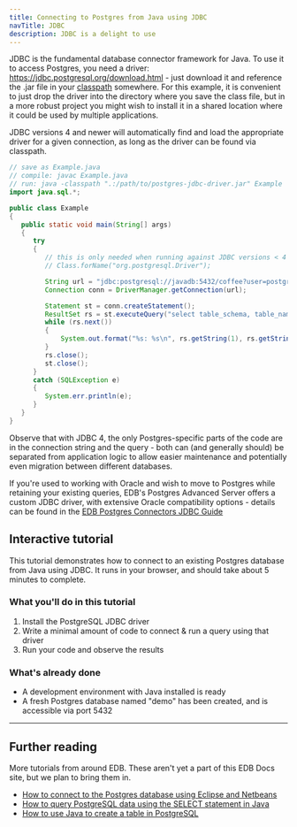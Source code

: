 ```yaml
---
title: Connecting to Postgres from Java using JDBC
navTitle: JDBC
description: JDBC is a delight to use
---
```


JDBC is the fundamental database connector framework for Java. To use it to access Postgres, you need a driver: https://jdbc.postgresql.org/download.html - just download it and reference the .jar file in your [classpath](https://docs.oracle.com/javase/8/docs/technotes/tools/findingclasses.html) somewhere. For this example, it is convenient to just drop the driver into the directory where you save the class file, but in a more robust project you might wish to install it in a shared location where it could be used by multiple applications.

JDBC versions 4 and newer will automatically find and load the appropriate driver for a given connection, as long as the driver can be found via classpath.

```java
// save as Example.java
// compile: javac Example.java
// run: java -classpath ".:/path/to/postgres-jdbc-driver.jar" Example
import java.sql.*;

public class Example
{
   public static void main(String[] args)
   {
      try
      {
         // this is only needed when running against JDBC versions < 4
         // Class.forName("org.postgresql.Driver");

         String url = "jdbc:postgresql://javadb:5432/coffee?user=postgres&password=password";
         Connection conn = DriverManager.getConnection(url);

         Statement st = conn.createStatement();
         ResultSet rs = st.executeQuery("select table_schema, table_name from information_schema.tables");
         while (rs.next()) 
         {
             System.out.format("%s: %s\n", rs.getString(1), rs.getString(2));
         }
         rs.close();
         st.close();
      } 
      catch (SQLException e)
      {
         System.err.println(e);
      }
   }
}
```

Observe that with JDBC 4, the only Postgres-specific parts of the code are in the connection string and the query - both can (and generally should) be separated from application logic to allow easier maintenance and potentially even migration between different databases. 

If you're used to working with Oracle and wish to move to Postgres while retaining your existing queries, EDB's Postgres Advanced Server offers a custom JDBC driver, with extensive Oracle compatibility options - details can be found in the [EDB Postgres Connectors JDBC Guide](/edb-docs/d/edb-postgres-connectors/user-guides/jdbc-guide/11.0.3/toc.html)

## Interactive tutorial

This tutorial demonstrates how to connect to an existing Postgres database from Java using JDBC. It runs in your browser, and should take about 5 minutes to complete.

### What you'll do in this tutorial

1. Install the PostgreSQL JDBC driver
2. Write a minimal amount of code to connect & run a query using that driver
3. Run your code and observe the results

### What's already done

- A development environment with Java installed is ready 
- A fresh Postgres database named "demo" has been created, and is accessible via port 5432

<Katacoda account="shog9" scenario="java-jdbc" hideintro="true" clickToShowText='Start tutorial' />

- - -

## Further reading

More tutorials from around EDB. These aren't yet a part of this EDB Docs site, but we plan to bring them in.

- [How to connect to the Postgres database using Eclipse and Netbeans](https://www.enterprisedb.com/postgres-tutorials/how-connect-postgres-database-using-eclipse-and-netbeans)
- [How to query PostgreSQL data using the SELECT statement in Java](https://www.enterprisedb.com/postgres-tutorials/how-query-postgresql-data-using-select-statement-java)
- [How to use Java to create a table in PostgreSQL](https://www.enterprisedb.com/postgres-tutorials/how-use-java-create-table-postgresql)
